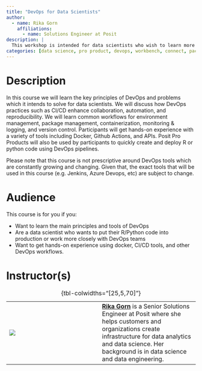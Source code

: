 ```yaml
---
title: "DevOps for Data Scientists"
author:
  - name: Rika Gorn
    affiliations:
      - name: Solutions Engineer at Posit
description: |
  This workshop is intended for data scientists who wish to learn more about the basic principles and tools of DevOps and to get hands-on experience putting DevOps workflows into production.
categories: [data science, pro product, devops, workbench, connect, package manager, production, docker, containers]
---
```


# Description
In this course we will learn the key principles of DevOps and problems which it intends to solve for data scientists. We will discuss how DevOps practices such as CI/CD enhance collaboration, automation, and reproducibility. We will learn common workflows for environment management, package management, containerization, monitoring & logging, and version control. Participants will get hands-on experience with a variety of tools including Docker, Github Actions, and APIs. Posit Pro Products will also be used by participants to quickly create and deploy R or python code using DevOps pipelines. 

Please note that this course is not prescriptive around DevOps tools which are constantly growing and changing. Given that, the exact tools that will be used in this course (e.g. Jenkins, Azure Devops, etc) are subject to change. 

# Audience

This course is for you if you:

-   Want to learn the main principles and tools of DevOps 
-   Are a data scientist who wants to put their R/Python code into production or work more closely with DevOps teams
-   Want to get hands-on experience using docker, CI/CD tools, and other DevOps workflows. 

# Instructor(s)

|                               |     |                                             |
|------------------|------------------|-------------------------------------|
| ![](images/rika-gorn.jpg) |     | [**Rika Gorn**](https://ca.linkedin.com/in/RikaGorn) is a Senior Solutions Engineer at Posit where she helps customers and organizations create infrastructure for data analytics and data science. Her background is in data science and data engineering. 


: {tbl-colwidths="\[25,5,70\]"}